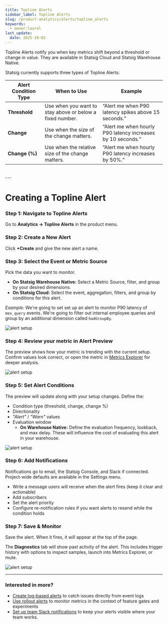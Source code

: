 ```yaml
---
title: Topline Alerts
sidebar_label: Topline Alerts
slug: /product-analytics/alerts/topline_alerts
keywords:
  - owner:laurel
last_update:
  date: 2025-10-02
---
```


Topline Alerts notify you when key metrics shift beyond a threshold or change in value. They are available in Statsig Cloud and Statsig Warehouse Native.

Statsig currently supports three types of Topline Alerts:


| Alert Condition Type         | When to Use                          | Example                                                   |
|--------------------|-----------------------------------------|-----------------------------------------------------------|
| **Threshold**     | Use when you want to stay above or below a fixed number. | “Alert me when P90 latency spikes above 15 seconds.” |
| **Change**        | Use when the size of the change matters. | “Alert me when hourly P90 latency increases by 10 seconds.” |
| **Change (%)**    | Use when the relative size of the change matters. | “Alert me when hourly P90 latency increases by 50%.” |

<br />
---

# Creating a Topline Alert
### **Step 1:** Navigate to Topline Alerts
Go to **Analytics → Topline Alerts** in the product menu.  

### **Step 2:** Create a New Alert
Click **+Create** and give the new alert a name.

### **Step 3:** Select the Event or Metric Source
Pick the data you want to monitor.
- **On Statsig Warehouse Native:** Select a Metric Source, filter, and group by your desired dimensions.
- **On Statsig Cloud:** Select the event, aggregation, filters, and group by conditions for this alert.
  
_Example:_ We're going to set set up an alert to monitor P90 latency of `mex_query` events. We're going to filter out internal employee queries and group by an additional dimension called `hadGroupBy`.

![alert setup](/img/infra-analytics/topline-alerts-choose-events.png)

### **Step 4:** Review your metric in Alert Preview
The preview shows how your metric is trending with the current setup. Confirm values look correct, or open the metric in [Metrics Explorer](https://docs.statsig.com/product-analytics/drilldown) for deeper analysis.  

![alert setup](/img/infra-analytics/topline-alerts-preview.png)

### **Step 5:** Set Alert Conditions
The preview will update along with your setup changes. Define the:
- Condition type (threshold, change, change %)
- Directionality 
- _"Alert"_ / _"Warn"_ values
- Evaluation window
  - **On Warehouse Native:** Define the evaluation frequency, lookback, and max delay. These will influence the cost of evaluating this alert in your warehouse.

![alert setup](/img/infra-analytics/topline-alerts-conditions.png)


### **Step 6:** Add Notifications
Notifications go to email, the Statsig Console, and Slack if connected. Project-wide defaults are available in the Settings menu. 
- Write a message users will receive when the alert fires (keep it clear and actionable)
- Add subscribers
- Set the alert priority
- Configure re-notification rules if you want alerts to resend while the condition holds


### **Step 7:** Save & Monitor
Save the alert. When it fires, it will appear at the top of the page. 

The **Diagnostics** tab will show past activity of the alert. This includes trigger history with options to inspect samples, launch into Metrics Explorer, or mute.  

![alert setup](/img/infra-analytics/topline-alerts-diagnostics.png)
<br />

---

### Interested in more?

- [Create log-based alerts](/infra-analytics/topline-alerts-logs) to catch issues directly from event logs 
- [Use rollout alerts](/product-analytics/alerts/rollout_alerts) to monitor metrics in the context of feature gates and experiments
- [Set up team Slack notifications](https://docs.statsig.com/integrations/slack/#team-notifications) to keep your alerts visible where your team works.
